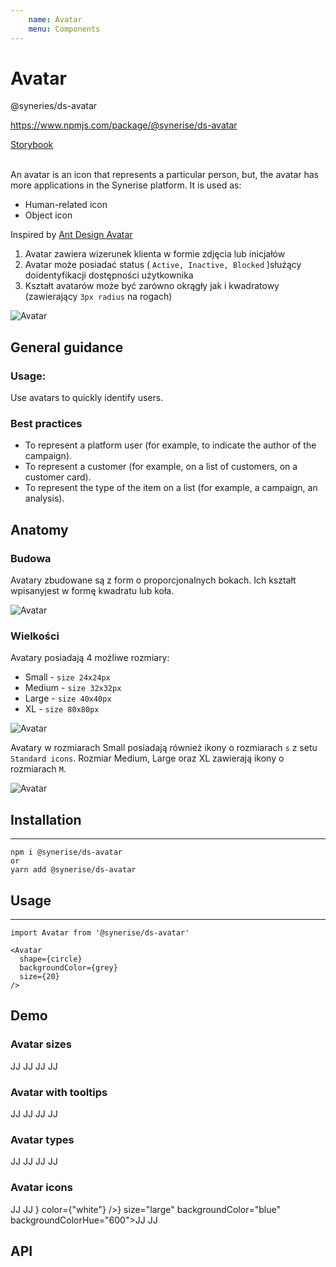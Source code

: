 ```yaml
---
    name: Avatar
    menu: Components
---
```



# Avatar

<div className="ds-package-info">
    <p>@syneries/ds-avatar</p>
    <a target="_blank" href="https://www.npmjs.com/package/@synerise/ds-avatar">https://www.npmjs.com/package/@synerise/ds-avatar</a>
</div>

<a target="_blank" href="/storybook-static/?path=/story/components-avatar--withphoto">Storybook</a>
<br />
<br />

An avatar is an icon that represents a particular person, but, the avatar has more applications in the Synerise platform.
    It is used as:

- Human-related icon
- Object icon

Inspired by [Ant Design Avatar](https://ant.design/components/avatar/)

1. Avatar zawiera wizerunek klienta w formie zdjęcia lub inicjałów
2. Avatar może posiadać status ( `Active, Inactive, Blocked` )służący doidentyfikacji dostępności użytkownika
3. Kształt avatarów może być zarówno okrągły jak i kwadratowy (zawierający `3px radius` na rogach)

![Avatar](./2.png)

## General guidance


### Usage:

Use avatars to quickly identify users.

### Best practices

- To represent a platform user (for example, to indicate the author of the campaign).
- To represent a customer (for example, on a list of customers, on a customer card).
- To represent the type of the item on a list (for example, a campaign, an analysis).

## Anatomy


### Budowa

Avatary zbudowane są z form o proporcjonalnych bokach. Ich kształt wpisanyjest w formę kwadratu lub koła.

![Avatar](./1.png)

### Wielkości

Avatary posiadają 4 możliwe rozmiary:
- Small - `size 24x24px`
- Medium - `size 32x32px`
- Large - `size 40x40px`
- XL - `size 80x80px`

![Avatar](./3.png)

Avatary w rozmiarach Small posiadają również ikony o rozmiarach `s` z setu `Standard icons`. Rozmiar Medium, Large oraz XL zawierają ikony o rozmiarach `M`.

![Avatar](./4.png)

## Installation

---

```
npm i @synerise/ds-avatar
or
yarn add @synerise/ds-avatar
```

## Usage

---

```
import Avatar from '@synerise/ds-avatar'

<Avatar
  shape={circle}
  backgroundColor={grey}
  size={20}
/>

```

## Demo

### Avatar sizes

<Playground className="ds-repo-playground" >
    <Avatar size="small" backgroundColor="blue" backgroundColorHue="600">JJ</Avatar>
    <Avatar size="medium" backgroundColor="blue" backgroundColorHue="600">JJ</Avatar>
    <Avatar size="large" backgroundColor="blue" backgroundColorHue="600">JJ</Avatar>
    <Avatar size="extraLarge" backgroundColor="blue" backgroundColorHue="600">JJ</Avatar>
</Playground>

### Avatar with tooltips

<Playground>
    <Avatar tooltip={{name: 'Jan Janowski', email: 'jj@test.pl'}} size="small" backgroundColor="blue" backgroundColorHue="600">JJ</Avatar>
    <Avatar tooltip={{name: 'Jan Janowski', email: 'jj@test.pl'}} size="medium" backgroundColor="blue" backgroundColorHue="600">JJ</Avatar>
    <Avatar tooltip={{name: 'Jan Janowski', email: 'jj@test.pl'}} size="large" backgroundColor="blue" backgroundColorHue="600">JJ</Avatar>
    <Avatar tooltip={{name: 'Jan Janowski', email: 'jj@test.pl'}} size="extraLarge" backgroundColor="blue" backgroundColorHue="600">JJ</Avatar>
</Playground>

### Avatar types

<Playground>
    <Avatar tooltip={{name: 'Jan Janowski', email: 'jj@test.pl'}} shape="square" size="medium" backgroundColor="blue" backgroundColorHue="600">JJ</Avatar>
    <Avatar tooltip={{name: 'Jan Janowski', email: 'jj@test.pl'}} shape="cirlce" size="medium" backgroundColor="blue" backgroundColorHue="600">JJ</Avatar>
    <Avatar tooltip={{name: 'Jan Janowski', email: 'jj@test.pl'}} src="https://www.w3schools.com/howto/img_avatar.png" size="large" backgroundColor="blue" backgroundColorHue="600">JJ</Avatar>
    <Avatar tooltip={{name: 'Jan Janowski', email: 'jj@test.pl'}} src="https://www.w3schools.com/howto/img_avatar.png" shape="square" size="extraLarge" backgroundColor="blue" backgroundColorHue="600">JJ</Avatar>
</Playground>


### Avatar icons

<Playground>
    <Avatar tooltip={{name: 'Jan Janowski', email: 'jj@test.pl'}} shape="square" size="medium" backgroundColor="blue" backgroundColorHue="600">JJ</Avatar>
    <Avatar tooltip={{name: 'Jan Janowski', email: 'jj@test.pl'}} shape="cirlce" size="medium" backgroundColor="blue" backgroundColorHue="600">JJ</Avatar>
    <Avatar tooltip={{name: 'Jan Janowski', email: 'jj@test.pl'}} iconComponent={<Icon component={<FileM />} color={"white"} />} size="large" backgroundColor="blue" backgroundColorHue="600">JJ</Avatar>
    <Avatar tooltip={{name: 'Jan Janowski', email: 'jj@test.pl'}} src="https://www.w3schools.com/howto/img_avatar.png" shape="square" size="extraLarge" backgroundColor="blue" backgroundColorHue="600">JJ</Avatar>
</Playground>

## API

<Props of={Avatar} />
